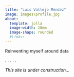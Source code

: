 ```yaml
---
title: "Luis Vallejo Méndez"
image: images\profile.jpg
about:
  template: jolla
  image-width: 20em
  image-shape: rounded
  #links:
---
```


Reinventing myself around data

.
.
.
.
.

*This site is under construction...*